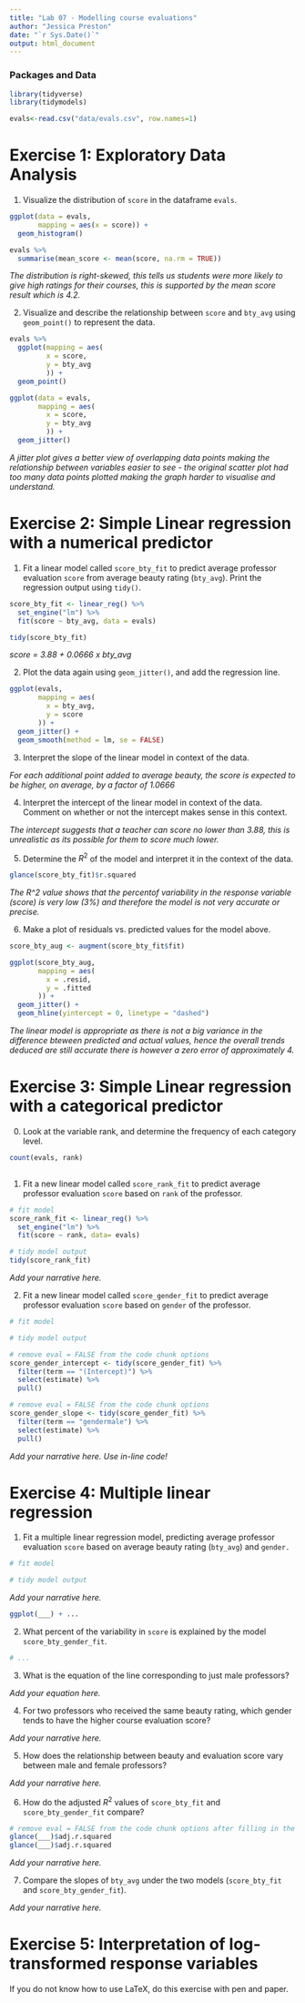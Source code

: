 ```yaml
---
title: "Lab 07 - Modelling course evaluations"
author: "Jessica Preston"
date: "`r Sys.Date()`"
output: html_document
---
```


### Packages and Data

```r
library(tidyverse)
library(tidymodels)

```


```r
evals<-read.csv("data/evals.csv", row.names=1)
```


# Exercise 1: Exploratory Data Analysis

1.  Visualize the distribution of `score` in the dataframe `evals`.

```r

ggplot(data = evals,
       mapping = aes(x = score)) +
  geom_histogram()

evals %>%
  summarise(mean_score <- mean(score, na.rm = TRUE))

```

*The distribution is right-skewed, this tells us students were more likely to give high ratings for their courses, this is supported by the mean score result which is 4.2.*

2.  Visualize and describe the relationship between `score` and `bty_avg` using `geom_point()` to represent the data. 

```r

evals %>%
  ggplot(mapping = aes(
         x = score,
         y = bty_avg
         )) +
  geom_point()

ggplot(data = evals,
       mapping = aes(
         x = score,
         y = bty_avg
         )) +
  geom_jitter()

```

*A jitter plot gives a better view of overlapping data points making the relationship between variables easier to see - the original scatter plot had too many data points plotted making the graph harder to visualise and understand.*

# Exercise 2: Simple Linear regression with a numerical predictor

1. Fit a linear model called `score_bty_fit` to predict average professor evaluation `score` from average beauty rating (`bty_avg`). Print the regression output using `tidy()`.

```r

score_bty_fit <- linear_reg() %>%
  set_engine("lm") %>%
  fit(score ~ bty_avg, data = evals)
```

```r

tidy(score_bty_fit)
```

*score = 3.88 + 0.0666 x bty_avg *

2. Plot the data again using `geom_jitter()`, and add the regression line.

```r

ggplot(evals,
       mapping = aes(
         x = bty_avg,
         y = score
       )) +
  geom_jitter() +
  geom_smooth(method = lm, se = FALSE)

```

3. Interpret the slope of the linear model in context of the data.

*For each additional point added to average beauty, the score is expected to be higher, on average, by a factor of 1.0666*

4. Interpret the intercept of the linear model in context of the data. Comment on whether or not the intercept makes sense in this context.

*The intercept suggests that a teacher can score no lower than 3.88, this is unrealistic as its possible for them to score much lower.*

5. Determine the $R^2$ of the model and interpret it in the context of the data.

```r

glance(score_bty_fit)$r.squared
```

*The R^2 value shows that the percentof variability in the response variable (score) is very low (3%) and therefore the model is not very accurate or precise.*

6. Make a plot of residuals vs. predicted values for the model above.

```r

score_bty_aug <- augment(score_bty_fit$fit)

ggplot(score_bty_aug,
       mapping = aes(
         x = .resid,
         y = .fitted
       )) +
  geom_jitter() +
  geom_hline(yintercept = 0, linetype = "dashed")
```

*The linear model is appropriate as there is not a big variance in the difference bteween predicted and actual values, hence the overall trends deduced are still accurate there is however a zero error of approximately 4.*

# Exercise 3: Simple Linear regression with a categorical predictor

0. Look at the variable rank, and determine the frequency of each category level.

```r

count(evals, rank)
 
```

1. Fit a new linear model called `score_rank_fit` to predict average professor evaluation `score` based on `rank` of the professor.

```r
# fit model
score_rank_fit <- linear_reg() %>%
  set_engine("lm") %>%
  fit(score ~ rank, data= evals)

# tidy model output
tidy(score_rank_fit)

```

*Add your narrative here.*

2. Fit a new linear model called `score_gender_fit` to predict average professor evaluation `score` based on `gender` of the professor. 

```r
# fit model

# tidy model output
```

```r
# remove eval = FALSE from the code chunk options
score_gender_intercept <- tidy(score_gender_fit) %>% 
  filter(term == "(Intercept)") %>%
  select(estimate) %>%
  pull()
```

```r
# remove eval = FALSE from the code chunk options
score_gender_slope <- tidy(score_gender_fit) %>% 
  filter(term == "gendermale") %>%
  select(estimate) %>%
  pull()
```

*Add your narrative here. Use in-line code!*

# Exercise 4: Multiple linear regression

1. Fit a multiple linear regression model, predicting average professor evaluation `score` based on average beauty rating (`bty_avg`) and `gender.`

```r
# fit model

# tidy model output
```

*Add your narrative here.*

```r
ggplot(___) + ...
```

2. What percent of the variability in `score` is explained by the model `score_bty_gender_fit`. 

```r
# ...
```


3. What is the equation of the line corresponding to just male professors?

*Add your equation here.*

4. For two professors who received the same beauty rating, which gender tends to have the higher course evaluation score?

*Add your narrative here.*

5. How does the relationship between beauty and evaluation score vary between male and female professors?

*Add your narrative here.*

6. How do the adjusted $R^2$ values of `score_bty_fit` and `score_bty_gender_fit` compare? 

```r
# remove eval = FALSE from the code chunk options after filling in the blanks
glance(___)$adj.r.squared
glance(___)$adj.r.squared
```

*Add your narrative here.*

7. Compare the slopes of `bty_avg` under the two models (`score_bty_fit` and `score_bty_gender_fit`).

*Add your narrative here.*

# Exercise 5: Interpretation of log-transformed response variables

If you do not know how to use LaTeX, do this exercise with pen and paper.
